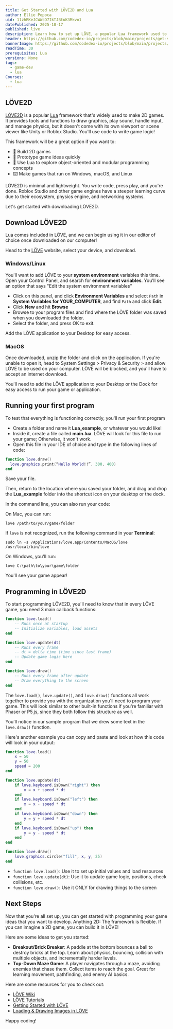 ```yaml
---
title: Get Started with LÖVE2D and Lua
author: Ellie Popoca
uid: 11zhRKeJCWWcD7IkTJBtuK3Mkvo1
datePublished: 2025-10-17
published: live
description: Learn how to set up LÖVE, a popular Lua framework used to make 2D games, and learn the basics to get started.
header: https://github.com/codedex-io/projects/blob/main/projects/get-started-with-love2d-and-lua/images/banner.gif?raw=true
bannerImage: https://github.com/codedex-io/projects/blob/main/projects/get-started-with-love2d-and-lua/images/banner.gif?raw=true
readTime: 30
prerequisites: Lua
versions: None
tags:
  - game-dev
  - lua
Courses:
  - lua
---
```


## LÖVE2D

<ImageZoom src="https://github.com/codedex-io/projects/blob/main/projects/get-started-with-love2d-and-lua/images/ERBG554.png?raw=true" />

[LÖVE2D](https://love2d.org/) is a popular [Lua](https://www.lua.org/about.html) framework that's widely used to make 2D games. It provides tools and functions to draw graphics, play sound, handle input, and manage physics, but it doesn't come with its own viewport or scene viewer like Unity or Roblox Studio. You'll use code to write game logic! 

This framework will be a great option if you want to:

- 🧩 Build 2D games
- 🎱 Prototype game ideas quickly
- 🌙 Use Lua to explore object-oriented and modular programming concepts
- ⌨️ Make games that run on Windows, macOS, and Linux

LÖVE2D is minimal and lightweight. You write code, press play, and you're done. Roblox Studio and other game engines have a steeper learning curve due to their ecosystem, physics engine, and networking systems.

Let's get started with downloading LÖVE2D. 

## Download LÖVE2D

Lua comes included in LÖVE, and we can begin using it in our editor of choice once downloaded on our computer!

Head to the [LÖVE](https://love2d.org/) website, select your device, and download. 

<ImageZoom src="https://github.com/codedex-io/projects/blob/main/projects/get-started-with-love2d-and-lua/images/VXC5433.png?raw=true" />

### Windows/Linux

You'll want to add LÖVE to your **system environment** variables this time. Open your Control Panel, and search for **environment variables**. You'll see an option that says "Edit the system environment variables"

- Click on this panel, and click **Environment Variables** and select `Path` in **System Variables for YOUR_COMPUTER**, and find `Path` and click **Edit**. 
- Click **New** and hit **Browse**
- Browse to your program files and find where the LÖVE folder was saved when you downloaded the folder.
- Select the folder, and press OK to exit. 

Add the LÖVE application to your Desktop for easy access. 

### MacOS

Once downloaded, unzip the folder and click on the application. If you're unable to open it, head to System Settings > Privacy & Security > and allow LÖVE to be used on your computer. LÖVE will be blocked, and you'll have to accept an internet download. 

You'll need to add the LÖVE application to your Desktop or the Dock for easy access to run your game or application. 

## Running your first program

To test that everything is functioning correctly, you'll run your first program

- Create a folder and name it **Lua_example**, or whatever you would like! 
- Inside it, create a file called **main.lua**. LÖVE will look for this file to run your game; Otherwise, it won't work. 
- Open this file in your IDE of choice and type in the following lines of code: 


```lua
function love.draw()
  love.graphics.print(“Hello World!!”, 300, 400)
end
```

Save your file. 

Then, return to the location where you saved your folder, and drag and drop the **Lua_example** folder into the shortcut icon on your desktop or the dock. 

In the command line, you can also run your code: 

On Mac, you can run:

```terminal
love /path/to/your/game/folder
```

If `love` is not recognized, run the following command in your **Terminal**:

```terminal
sudo ln -s /Applications/love.app/Contents/MacOS/love /usr/local/bin/love
```

On Windows, you'll run: 

```terminal
love C:\path\to\your\game\folder
```

You'll see your game appear! 

<ImageZoom src="https://github.com/codedex-io/projects/blob/main/projects/get-started-with-love2d-and-lua/images/KAKG29R.png?raw=true" />


## Programming in LÖVE2D


To start programming LÖVE2D, you'll need to know that in every LÖVE game, you need 3 main callback functions: 

```lua
function love.load()
    -- Runs once at startup
    -- Initialize variables, load assets
end

function love.update(dt)
    -- Runs every frame
    -- dt = delta time (time since last frame)
    -- Update game logic here
end

function love.draw()
    -- Runs every frame after update
    -- Draw everything to the screen
end 
```

The `love.load()`, `love.update()`, and `love.draw()` functions all work together to provide you with the organization you'll need to program your game. This will look similar to other built-in functions if you're familiar with Phaser or P5.js, since they both follow this structure as well. 

You'll notice in our sample program that we drew some text in the `love.draw()` function. 

Here's another example you can copy and paste and look at how this code will look in your output: 

```lua
function love.load()
    x = 50
    y = 50
    speed = 200
end

function love.update(dt)
    if love.keyboard.isDown("right") then
        x = x + speed * dt
    end
    if love.keyboard.isDown("left") then
        x = x - speed * dt
    end
    if love.keyboard.isDown("down") then
        y = y + speed * dt
    end
    if love.keyboard.isDown("up") then
        y = y - speed * dt
    end
end

function love.draw()
    love.graphics.circle("fill", x, y, 25)
end 
```
<ImageZoom src="https://github.com/codedex-io/projects/blob/main/projects/get-started-with-love2d-and-lua/images/BWKGJ33.gif?raw=true" />

- `function love.load()`: Use it to set up initial values and load resources
- `function love.update(dt)`: Use it to update game logic, positions, check collisions, etc.
- `function love.draw()`: Use it ONLY for drawing things to the screen


## Next Steps
Now that you're all set up, you can get started with programming your game ideas that you want to develop. Anything 2D: The framework is flexible. If you can imagine a 2D game, you can build it in LÖVE! 

Here are some ideas to get you started:
- **Breakout/Brick Breaker**: A paddle at the bottom bounces a ball to destroy bricks at the top. Learn about physics, bouncing, collision with multiple objects, and incrementally harder levels.
- **Top-Down Maze Game**: A player navigates through a maze, avoiding enemies that chase them. Collect items to reach the goal. Great for learning movement, pathfinding, and enemy AI basics.


Here are some resources for you to check out: 
- [LÖVE Wiki](https://love2d.org/wiki/Main_Page) 
- [LÖVE Tutorials](https://love2d.org/wiki/Category:Tutorials) 
- [Getting Started with LÖVE](https://www.youtube.com/watch?v=tdTitF6z-UA&list=PLS9MbmO_ssyBAc9wBC85_WG9aT88KGxH8&index=14) 
- [Loading & Drawing Images in LÖVE](https://www.youtube.com/watch?v=2U2UdD2jT5U) 

Happy coding! 
